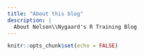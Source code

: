 ```yaml
---
title: "About this blog"
description: |
  About Nelson\\Nygaard's R Training Blog
---
```


```r
knitr::opts_chunk$set(echo = FALSE)
```
